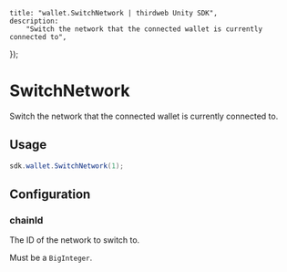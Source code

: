 
	title: "wallet.SwitchNetwork | thirdweb Unity SDK",
	description:
		"Switch the network that the connected wallet is currently connected to",
});

# SwitchNetwork

Switch the network that the connected wallet is currently connected to.

## Usage

```csharp
sdk.wallet.SwitchNetwork(1);
```

## Configuration

### chainId

The ID of the network to switch to.

Must be a `BigInteger`.
